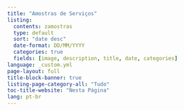 ```yaml
---
title: "Amostras de Serviços"
listing:
  contents: zamostras
  type: default
  sort: "date desc"
  date-format: DD/MM/YYYY
  categories: true
  fields: [image, description, title, date, categories]
language: _custom.yml
page-layout: full
title-block-banner: true
listing-page-category-all: "Tudo"
toc-title-website: "Nesta Página"
lang: pt-br
---
```


